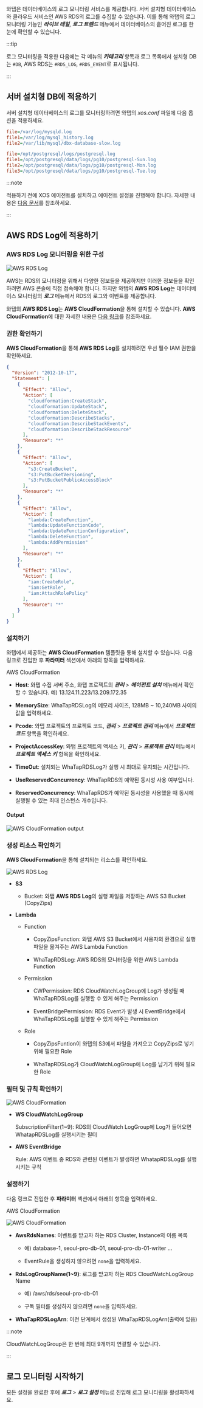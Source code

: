 와탭은 데이터베이스의 로그 모니터링 서비스를 제공합니다. 서버 설치형 데이터베이스와 클라우드 서비스인 AWS RDS의 로그를 수집할 수 있습니다. 이를 통해 와탭의 로그 모니터링 기능인 ***라이브 테일***, ***로그 트렌드*** 메뉴에서 데이터베이스의 흩어진 로그를 한 눈에 확인할 수 있습니다.

:::tip

로그 모니터링을 적용한 다음에는 각 메뉴의 ***카테고리*** 항목과 로그 목록에서 설치형 DB는 `#DB`, AWS RDS는 `#RDS_LOG`, `#RDS_EVENT`로 표시됩니다.

<ImgLang img='db-log-category.png' desc='카테고리' className='width-200' />

:::

## 서버 설치형 DB에 적용하기

서버 설치형 데이터베이스의 로그를 모니터링하려면 와탭의 *xos.conf* 파일에 다음 옵션을 적용하세요.

<InDoc product='mysql'>

```ini title='xos.conf'
file=/var/log/mysqld.log
file1=/var/log/mysql_history.log
file2=/var/lib/mysql/dbx-database-slow.log
```

</InDoc>

<InDoc product='postgresql'>

```ini title='xos.conf'
file=/opt/postgresql/logs/postgresql.log
file1=/opt/postgresql/data/logs/pg10/postgresql-Sun.log
file2=/opt/postgresql/data/logs/pg10/postgresql-Mon.log
file3=/opt/postgresql/data/logs/pg10/postgresql-Tue.log
```

</InDoc>

:::note

적용하기 전에 XOS 에이전트를 설치하고 에이전트 설정을 진행해야 합니다. 자세한 내용은 [다음 문서](agent-xos-settings)를 참조하세요.

:::


## AWS RDS Log에 적용하기

### AWS RDS Log 모니터링을 위한 구성

![AWS RDS Log](/img/aws-rds-log-diagram.png)

AWS는 RDS의 모니터링을 위해서 다양한 정보들을 제공하지만 이러한 정보들을 확인하려면 AWS 콘솔에 직접 접속해야 합니다. 하지만 와탭의 **AWS RDS Log**는 데이터베이스 모니터링의 ***로그*** 메뉴에서 RDS의 로그와 이벤트를 제공합니다.

와탭의 **AWS RDS Log**는 **AWS CloudFormation**을 통해 설치할 수 있습니다. **AWS CloudFormation**에 대한 자세한 내용은 [다음 링크](https://docs.aws.amazon.com/ko_kr/AWSCloudFormation/latest/UserGuide/Welcome.html)를 참조하세요.

### 권한 확인하기

**AWS CloudFormation**을 통해 **AWS RDS Log**를 설치하려면 우선 필수 IAM 권한을 확인하세요.

```json
{
  "Version": "2012-10-17",
  "Statement": [
    {
      "Effect": "Allow",
      "Action": [
        "cloudformation:CreateStack",
        "cloudformation:UpdateStack",
        "cloudformation:DeleteStack",
        "cloudformation:DescribeStacks",
        "cloudformation:DescribeStackEvents",
        "cloudformation:DescribeStackResource"
      ],
      "Resource": "*"
    },
    {
      "Effect": "Allow",
      "Action": [
        "s3:CreateBucket",
        "s3:PutBucketVersioning",
        "s3:PutBucketPublicAccessBlock"
      ],
      "Resource": "*"
    },
    {
      "Effect": "Allow",
      "Action": [
        "lambda:CreateFunction",
        "lambda:UpdateFunctionCode",
        "lambda:UpdateFunctionConfiguration",
        "lambda:DeleteFunction",
        "lambda:AddPermission"
      ],
      "Resource": "*"
    },
    {
      "Effect": "Allow",
      "Action": [
        "iam:CreateRole",
        "iam:GetRole",
        "iam:AttachRolePolicy"
      ],
      "Resource": "*"
    }
  ]
}
```

### 설치하기

와탭에서 제공하는 **AWS CloudFormation** 템플릿을 통해 설치할 수 있습니다. 다음 링크로 진입한 후 **파라미터** 섹션에서 아래의 항목을 입력하세요.

<Link to='https://console.aws.amazon.com/cloudformation/home?region=ap-northeast-2#/stacks/quickcreate?stackName=WhaTapRDS&templateURL=https://whatapforwarder.s3.ap-northeast-2.amazonaws.com/WhaTapRDSLogInstall.template' target='_blank' className='ext-link'>AWS CloudFormation</Link>

* **Host**: 와탭 수집 서버 주소, 와탭 프로젝트의 ***관리*** > ***에이전트 설치*** 메뉴에서 확인할 수 있습니다. 예) 13.124.11.223/13.209.172.35

* **MemorySize**: WhaTapRDSLog의 메모리 사이즈, 128MB ~ 10,240MB 사이의 값을 입력하세요.

* **Pcode**: 와탭 프로젝트의 프로젝트 코드, ***관리*** > ***프로젝트 관리*** 메뉴에서 ***프로젝트 코드*** 항목을 확인하세요.

* **ProjectAccessKey**: 와탭 프로젝트의 액세스 키, ***관리*** > ***프로젝트 관리*** 메뉴에서 ***프로젝트 액세스 키*** 항목을 확인하세요.

* **TimeOut**: 설치되는 WhaTapRDSLog가 실행 시 최대로 유지되는 시간입니다.

* **UseReservedConcurrency**: WhaTapRDS의 예약된 동시성 사용 여부입니다.

* **ReservedConcurrency**: WhaTapRDS가 예약된 동시성을 사용했을 때 동시에 실행될 수 있는 최대 인스턴스 개수입니다.

#### Output

![AWS CloudFormation output](/img/aws-rds-log-setting-output.png)


### 생성 리소스 확인하기

**AWS CloudFormation**을 통해 설치되는 리소스를 확인하세요.

![AWS RDS Log](/img/aws-rds-log-resource.png)

* **S3** 

  * Bucket: 와탭 **AWS RDS Log**의 실행 파일을 저장하는 AWS S3 Bucket (CopyZips)

* **Lambda**

  * Function 

    - CopyZipsFunction: 와탭 AWS S3 Bucket에서 사용자의 환경으로 실행 파일을 옮겨주는 AWS Lambda Function

    - WhaTapRDSLog: AWS RDS의 모니터링을 위한 AWS Lambda Function

  * Permission

    - CWPermission: RDS CloudWatchLogGroup에 Log가 생성될 때 WhaTapRDSLog를 실행할 수 있게 해주는 Permission

    - EventBridgePermission: RDS Event가 발생 시 EventBridge에서 WhaTapRDSLog를 실행할 수 있게 해주는 Permission

  * Role

    - CopyZipsFuntion이 와탭의 S3에서 파일을 가져오고 CopyZips로 넣기 위해 필요한 Role

    - WhaTapRDSLog가 CloudWatchLogGroup에 Log를 남기기 위해 필요한 Role


### 필터 및 규칙 확인하기

![AWS CloudFormation](/img/aws-rds-log-check-resources.png)

* **WS CloudWatchLogGroup**

  SubscriptionFilter(1~9): RDS의 CloudWatch LogGroup에 Log가 들어오면 WhatapRDSLog를 실행시키는 필터

* **AWS EventBridge**

  Rule: AWS 이벤트 중 RDS와 관련된 이벤트가 발생하면 WhatapRDSLog를 실행시키는 규칙


### 설정하기

다음 링크로 진입한 후 **파라미터** 섹션에서 아래의 항목을 입력하세요.

<Link to='https://console.aws.amazon.com/cloudformation/home?region=ap-northeast-2#/stacks/quickcreate?stackName=whataprdseventforwarder&templateURL=https://whatapforwarder.s3.ap-northeast-2.amazonaws.com/WhaTapRDSLogSetting.template' target='_blank' className='ext-link'>AWS CloudFormation</Link>

![AWS CloudFormation](/img/aws-rds-log-set-parameter.png)

* **AwsRdsNames**: 이벤트를 받고자 하는 RDS Cluster, Instance의 이름 목록

  - 예) database-1, seoul-pro-db-01, seoul-pro-db-01-writer …

  - EventRule을 생성하지 않으려면 `none`을 입력하세요.

* **RdsLogGroupName(1~9)**: 로그를 받고자 하는 RDS CloudWatchLogGroup Name

  - 예) /aws/rds/seoul-pro-db-01

  - 구독 필터를 생성하지 않으려면 `none`을 입력하세요.

* **WhaTapRDSLogArn**: 이전 단계에서 생성된 WhaTapRDSLogArn(출력에 있음)

:::note

CloudWatchLogGroup은 한 번에 최대 9개까지 연결할 수 있습니다.

:::

## 로그 모니터링 시작하기

모든 설정을 완료한 후에 ***로그*** > ***로그 설정*** 메뉴로 진입해 로그 모니티링을 활성화하세요.

<ImgLang img='db-log-setting-active.png' desc='로그 모니터링 활성화' />